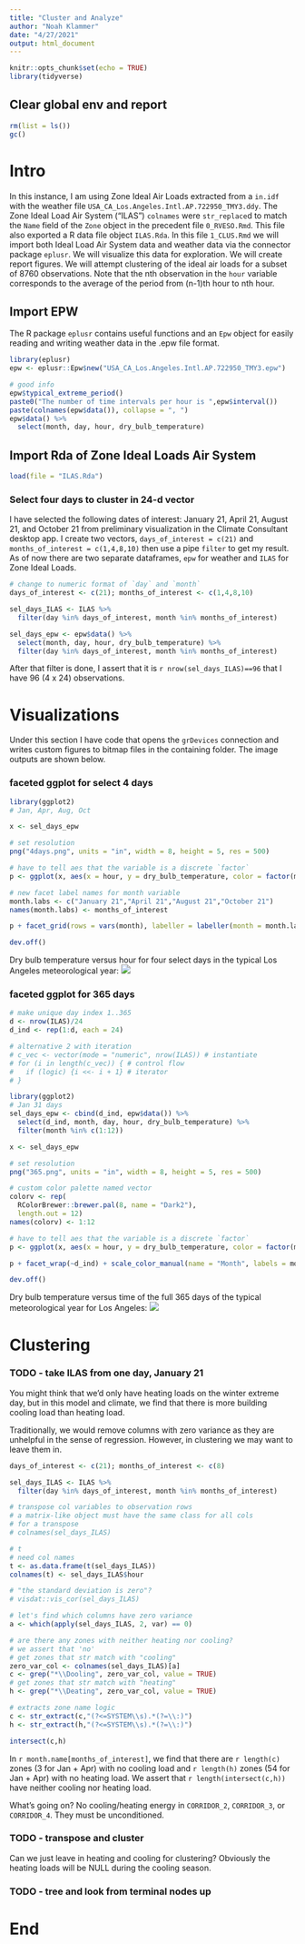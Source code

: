 ```yaml
---
title: "Cluster and Analyze"
author: "Noah Klammer"
date: "4/27/2021"
output: html_document
---
```


```r
knitr::opts_chunk$set(echo = TRUE)
library(tidyverse)
```

## Clear global env and report

```r
rm(list = ls())
gc()
```

# Intro

In this instance, I am using Zone Ideal Air Loads extracted from a `in.idf` with the weather file `USA_CA_Los.Angeles.Intl.AP.722950_TMY3.ddy`. The Zone Ideal Load Air System ("ILAS") `colnames` were `str_replace`d to match the `Name` field of the `Zone` object in the precedent file `0_RVESO.Rmd`. This file also exported a R data file object `ILAS.Rda`. In this file `1_CLUS.Rmd` we will import both Ideal Load Air System data and weather data via the connector package `eplusr`. We will visualize this data for exploration. We will create report figures. We will attempt clustering of the ideal air loads for a subset of 8760 observations. Note that the nth observation in the `hour` variable corresponds to the average of the period from (n-1)th hour to nth hour.

## Import EPW

The R package `eplusr` contains useful functions and an `Epw` object for easily reading and writing weather data in the .epw file format.

```r
library(eplusr)
epw <- eplusr::Epw$new("USA_CA_Los.Angeles.Intl.AP.722950_TMY3.epw")

# good info
epw$typical_extreme_period()
paste0("The number of time intervals per hour is ",epw$interval())
paste(colnames(epw$data()), collapse = ", ")
epw$data() %>%
  select(month, day, hour, dry_bulb_temperature)
```

## Import Rda of Zone Ideal Loads Air System

```r
load(file = "ILAS.Rda")
```

### Select four days to cluster in 24-d vector

I have selected the following dates of interest: January 21, April 21, August 21, and October 21 from preliminary visualization in the Climate Consultant desktop app. I create two vectors, `days_of_interest = c(21)` and `months_of_interest = c(1,4,8,10)` then use a pipe `filter` to get my result. As of now there are two separate dataframes, `epw` for weather and `ILAS` for Zone Ideal Loads.

```r
# change to numeric format of `day` and `month`
days_of_interest <- c(21); months_of_interest <- c(1,4,8,10)

sel_days_ILAS <- ILAS %>%
  filter(day %in% days_of_interest, month %in% months_of_interest)

```

```r
sel_days_epw <- epw$data() %>%
  select(month, day, hour, dry_bulb_temperature) %>%
  filter(day %in% days_of_interest, month %in% months_of_interest)
```

After that filter is done, I assert that it is `r nrow(sel_days_ILAS)==96` that I have 96 (4 x 24) observations.


# Visualizations 

Under this section I have code that opens the `grDevices` connection and writes custom figures to bitmap files in the containing folder. The image outputs are shown below.

### faceted ggplot for select 4 days

```r
library(ggplot2)
# Jan, Apr, Aug, Oct

x <- sel_days_epw

# set resolution
png("4days.png", units = "in", width = 8, height = 5, res = 500)

# have to tell aes that the variable is a discrete `factor`
p <- ggplot(x, aes(x = hour, y = dry_bulb_temperature, color = factor(month))) + geom_smooth(se = F, span = 0.3)

# new facet label names for month variable
month.labs <- c("January 21","April 21","August 21","October 21")
names(month.labs) <- months_of_interest

p + facet_grid(rows = vars(month), labeller = labeller(month = month.labs)) + scale_color_discrete(name = "Month", labels = month.name[months_of_interest]) + scale_x_continuous(name = "Hour", breaks = c(1,6,12,18,24)) + theme_bw() + theme(legend.position = "none", axis.title.y = element_text(margin = margin(r=10))) + labs(y = "Dry Bulb Temperature (C)")

dev.off()
```

Dry bulb temperature versus hour for four select days in the typical Los Angeles meteorological year: ![](4days.png)

### faceted ggplot for 365 days

```r
# make unique day index 1..365
d <- nrow(ILAS)/24
d_ind <- rep(1:d, each = 24)

# alternative 2 with iteration
# c_vec <- vector(mode = "numeric", nrow(ILAS)) # instantiate
# for (i in length(c_vec)) { # control flow
#   if (logic) {i <<- i + 1} # iterator
# }

```


```r
library(ggplot2)
# Jan 31 days
sel_days_epw <- cbind(d_ind, epw$data()) %>%
  select(d_ind, month, day, hour, dry_bulb_temperature) %>%
  filter(month %in% c(1:12))

x <- sel_days_epw

# set resolution
png("365.png", units = "in", width = 8, height = 5, res = 500)

# custom color palette named vector
colorv <- rep( 
  RColorBrewer::brewer.pal(8, name = "Dark2"),
  length.out = 12)
names(colorv) <- 1:12

# have to tell aes that the variable is a discrete `factor`
p <- ggplot(x, aes(x = hour, y = dry_bulb_temperature, color = factor(month))) + geom_smooth(se = F, span = 0.35)

p + facet_wrap(~d_ind) + scale_color_manual(name = "Month", labels = month.abb, values = colorv) + scale_x_discrete(labels = NULL) + scale_y_discrete(labels = NULL) + theme(strip.background = element_blank(), strip.text.x = element_blank(), axis.title.y = element_text(margin = margin(r=12))) + labs(x = NULL, y = "Drybulb temperature")

dev.off()
```

Dry bulb temperature versus time of the full 365 days of the typical meteorological year for Los Angeles: ![](365.png)



# Clustering

### TODO - take ILAS from one day, January 21

You might think that we'd only have heating loads on the winter extreme day, but in this model and climate, we find that there is more building cooling load than heating load.

Traditionally, we would remove columns with zero variance as they are unhelpful in the sense of regression. However, in clustering we may want to leave them in.

```r
days_of_interest <- c(21); months_of_interest <- c(8)

sel_days_ILAS <- ILAS %>%
  filter(day %in% days_of_interest, month %in% months_of_interest)

# transpose col variables to observation rows
# a matrix-like object must have the same class for all cols
# for a transpose
# colnames(sel_days_ILAS)

# t
# need col names
t <- as.data.frame(t(sel_days_ILAS))
colnames(t) <- sel_days_ILAS$hour

# "the standard deviation is zero"?
# visdat::vis_cor(sel_days_ILAS)

# let's find which columns have zero variance
a <- which(apply(sel_days_ILAS, 2, var) == 0)

# are there any zones with neither heating nor cooling?
# we assert that 'no'
# get zones that str match with "cooling"
zero_var_col <- colnames(sel_days_ILAS)[a]
c <- grep("*\\Dooling", zero_var_col, value = TRUE)
# get zones that str match with "heating"
h <- grep("*\\Deating", zero_var_col, value = TRUE)

# extracts zone name logic
c <- str_extract(c,"(?<=SYSTEM\\s).*(?=\\:)")
h <- str_extract(h,"(?<=SYSTEM\\s).*(?=\\:)")

intersect(c,h)
```

In `r month.name[months_of_interest]`, we find that there are `r length(c)` zones (3 for Jan + Apr) with no cooling load and `r length(h)` zones (54 for Jan + Apr) with no heating load. We assert that `r length(intersect(c,h))` have neither cooling nor heating load.

What's going on? No cooling/heating energy in `CORRIDOR_2`, `CORRIDOR_3`, or `CORRIDOR_4`. They must be unconditioned.


### TODO - transpose and cluster

Can we just leave in heating and cooling for clustering? Obviously the heating loads will be NULL during the cooling season.

### TODO - tree and look from terminal nodes up

# End

<br><br><br>